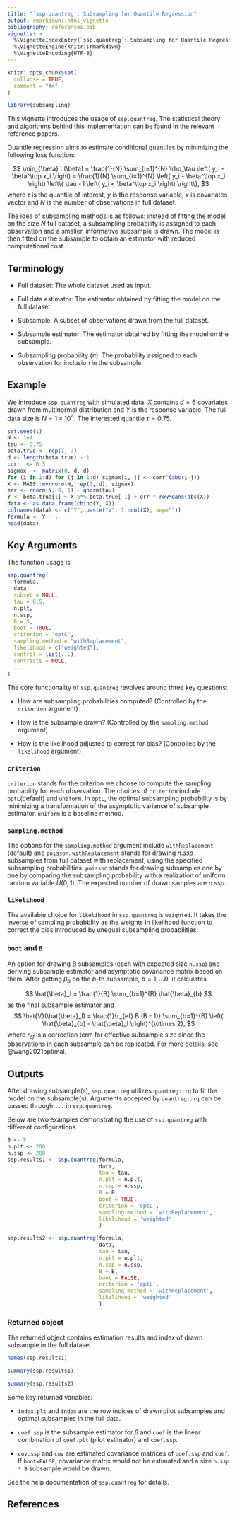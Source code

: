 ```yaml
---
title: "`ssp.quantreg`: Subsampling for Quantile Regression"
output: rmarkdown::html_vignette
bibliography: references.bib
vignette: >
  %\VignetteIndexEntry{`ssp.quantreg`: Subsampling for Quantile Regression}
  %\VignetteEngine{knitr::rmarkdown}
  %\VignetteEncoding{UTF-8}
---
```


```r
knitr::opts_chunk$set(
  collapse = TRUE,
  comment = "#>"
)
```

```r
library(subsampling)
```

This vignette introduces the usage of `ssp.quantreg`. The statistical theory
and algorithms behind this implementation can be found in the relevant reference
papers.

Quantile regression aims to estimate conditional quantiles by minimizing the
following loss function:

$$
\min_{\beta} L(\beta) = \frac{1}{N} \sum_{i=1}^{N} \rho_\tau \left( y_i - \beta^\top x_i \right) = 
\frac{1}{N} \sum_{i=1}^{N} \left( y_i - \beta^\top x_i \right) \left\{ \tau - I \left( y_i < \beta^\top x_i \right) \right\},
$$
where $\tau$ is the quantile of interest, $y$ is the response variable, $x$ is covariates vector and $N$ is the number of observations in full dataset.

The idea of subsampling methods is as follows: instead of fitting the model on
the size $N$ full dataset, a subsampling probability is assigned to each
observation and a smaller, informative subsample is drawn. The model is then
fitted on the subsample to obtain an estimator with reduced computational cost.

## Terminology

- Full dataset: The whole dataset used as input.

- Full data estimator: The estimator obtained by fitting the model on the full
  dataset.

- Subsample: A subset of observations drawn from the full dataset.

- Subsample estimator: The estimator obtained by fitting the model on the
  subsample.

- Subsampling probability ($\pi$): The probability assigned to each observation
  for inclusion in the subsample.

## Example

We introduce `ssp.quantreg` with simulated data. $X$ contains $d=6$ covariates
drawn from multinormal distribution and $Y$ is the response variable. The full
data size is $N = 1 \times 10^4$. The interested quantile $\tau=0.75$.

```r
set.seed(1)
N <- 1e4
tau <- 0.75
beta.true <- rep(1, 7)
d <- length(beta.true) - 1
corr  <- 0.5
sigmax  <- matrix(0, d, d)
for (i in 1:d) for (j in 1:d) sigmax[i, j] <- corr^(abs(i-j))
X <- MASS::mvrnorm(N, rep(0, d), sigmax)
err <- rnorm(N, 0, 1) - qnorm(tau)
Y <- beta.true[1] + X %*% beta.true[-1] + err * rowMeans(abs(X))
data <- as.data.frame(cbind(Y, X))
colnames(data) <- c("Y", paste("V", 1:ncol(X), sep=""))
formula <- Y ~ .
head(data)
```

## Key Arguments

The function usage is

```r
ssp.quantreg(
  formula,
  data,
  subset = NULL,
  tau = 0.5,
  n.plt,
  n.ssp,
  B = 5,
  boot = TRUE,
  criterion = "optL",
  sampling.method = "withReplacement",
  likelihood = c("weighted"),
  control = list(...),
  contrasts = NULL,
  ...
)
```

The core functionality of `ssp.quantreg` revolves around three key questions:

- How are subsampling probabilities computed? (Controlled by the `criterion`
  argument)

- How is the subsample drawn? (Controlled by the `sampling.method` argument)

- How is the likelihood adjusted to correct for bias? (Controlled by the
  `likelihood` argument)

### `criterion`

`criterion` stands for the criterion we choose to compute the sampling
probability for each observation. The choices of `criterion` include
`optL`(default) and `uniform`. In `optL`, the optimal subsampling probability is
by minimizing a transformation of the asymptotic variance of subsample
estimator. `uniform` is a baseline method.

### `sampling.method`

The options for the `sampling.method` argument include `withReplacement`
(default) and `poisson`. `withReplacement` stands for drawing $n.ssp$ subsamples
from full dataset with replacement, using the specified subsampling
probabilities. `poisson` stands for drawing subsamples one by one by comparing the
subsampling probability with a realization of uniform random variable
$U(0,1)$. The expected number of drawn samples are $n.ssp$.

### `likelihood`

The available choice for `likelihood` in `ssp.quantreg` is `weighted`. It takes
the inverse of sampling probabblity as the weights in likelihood function to
correct the bias introduced by unequal subsampling probabilities.

### `boot` and `B`

An option for drawing $B$ subsamples (each with expected size `n.ssp`) and deriving
subsample estimator and asymptotic covariance matrix based on them. After
getting $\hat{\beta}_{b}$ on the $b$-th subsample, $b=1,\dots B$, it calculates

$$
\hat{\beta}_I = \frac{1}{B} \sum_{b=1}^{B} \hat{\beta}_{b}
$$
as the final subsample estimator and 
$$
\hat{V}(\hat{\beta}_I) = \frac{1}{r_{ef} B (B - 1)} 
\sum_{b=1}^{B} \left( \hat{\beta}_{b} - \hat{\beta}_I  \right)^{\otimes 2},
$$
where $r_{ef}$ is a correction term for effective subsample size since the
observations in each subsample can be replicated.  For more details, see
@wang2021optimal.

## Outputs

After drawing subsample(s), `ssp.quantreg` utilizes `quantreg::rq` to fit the
model on the subsample(s). Arguments accepted by `quantreg::rq` can be passed
through `...` in `ssp.quantreg`.

Below are two examples demonstrating the use of `ssp.quantreg` with different
configurations.

```r
B <- 5
n.plt <- 200
n.ssp <- 200
ssp.results1 <- ssp.quantreg(formula, 
                             data, 
                             tau = tau, 
                             n.plt = n.plt,
                             n.ssp = n.ssp,
                             B = B, 
                             boot = TRUE, 
                             criterion = 'optL',
                             sampling.method = 'withReplacement', 
                             likelihood = 'weighted'
                             )

ssp.results2 <- ssp.quantreg(formula, 
                             data, 
                             tau = tau, 
                             n.plt = n.plt,
                             n.ssp = n.ssp,
                             B = B, 
                             boot = FALSE, 
                             criterion = 'optL',
                             sampling.method = 'withReplacement', 
                             likelihood = 'weighted'
                             )
```

### Returned object 

The returned object contains estimation results and index of drawn
subsample in the full dataset. 

```r
names(ssp.results1)
```

```r
summary(ssp.results1)
```

```r
summary(ssp.results2)
```
Some key returned variables:

- `index.plt` and `index` are the row indices of drawn pilot subsamples and
optimal subsamples in the full data.

- `coef.ssp` is the subsample estimator for $\beta$ and `coef` is the linear 
combination of `coef.plt` (pilot estimator) and `coef.ssp`. 

- `cov.ssp` and `cov` are estimated covariance matrices of `coef.ssp` and
`coef`. If `boot=FALSE`, covariance matrix would not be estimated and a size
`n.ssp * B` subsample would be drawn.

See the help documentation of `ssp.quantreg` for details.

## References